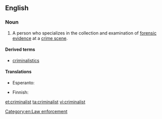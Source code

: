 ==English==

===Noun===
{{en-noun}}

# {{context|US|lang=en}} A person who specializes in the collection and examination of [[forensic]] [[evidence]] at a [[crime scene]].

====Derived terms====
* [[criminalistics]]

====Translations====
{{trans-top|specialist in the examination of forensic evidence at a crime scene}}
* Esperanto: {{t-|eo|kriminalisto}}
{{trans-mid}}
* Finnish: {{t-|fi|rikostutkija}}
{{trans-bottom}}

[[Category:en:Law enforcement]]

[[et:criminalist]]
[[ta:criminalist]]
[[vi:criminalist]]